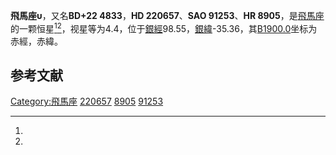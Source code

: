 {{Starbox begin
| name = 飛馬座υ
}}
{{Starbox observe
| epoch = [[J2000.0|J2000.0]]
| constell = [[飛馬座|飛馬座]]<ref name=SIMBAD>{{cite web
 | url=http://simbad.u-strasbg.fr/simbad/sim-id?Ident=HR+8905
 | title =Pulsating variable Star
 | publisher=Centre de Données astronomiques de Strasbourg
 | work=SIMBAD
 | accessdate=2012-07-13}}</ref><ref name=DATA>{{cite web
 | url=http://vizier.u-strasbg.fr/viz-bin/VizieR-5?-out.add=.&-source=5050&-corr=PK=HR&-out.max=9999&HR=8905
 | title =VizieR Detailed Page
 | accessdate=2012-07-13}}</ref>
| 星官 = 
| ra = {{RA|23|25|22.8}}<ref name=SIMBAD /><ref name=DATA />
| dec = {{DEC|+23|24|15}}<ref name=SIMBAD /><ref name=DATA />
| appmag_v = 4.4<ref name=SIMBAD /><ref name=DATA />
}}
{{Starbox character
| class = F8III<ref name=SIMBAD /><ref name=DATA />
| b-v = 0.61<ref name=SIMBAD /><ref name=DATA />
| u-b = 0.14<ref name=SIMBAD /><ref name=DATA />
| r-i = 0.32<ref name=SIMBAD /><ref name=DATA />
| variable = 
}}
{{Starbox astrometry
| radial_v = 0.14
| prop_mo_ra = -11
| parallax = 0.036
| p_error = 
}}
{{Starbox catalog
| names =BD+22 4833，[[SAO星表|SAO]] 91253，[[HD星表|HD]] 220657，[[HR星表|HR]] 8905}}
{{Starbox reference |Simbad=HR+8905}}
{{Starbox end}}

'''飛馬座υ'''，又名'''BD+22 4833'''，'''HD 220657'''、'''SAO 91253'''、'''HR 8905'''，是[[飛馬座|飛馬座]]的一颗恒星<ref name=SIMBAD /><ref name=DATA />，视星等为4.4，位于[[銀道座標系|銀經]]98.55，[[銀道座標系|銀緯]]-35.36，其[[B1900.0|B1900.0]]坐标为赤經{{RA|23|20|23.2}}，赤緯{{DEC|+22|-35.36|13}}。

== 参考文献 ==
{{reflist}}

{{飞马座恒星}}

[[Category:飛馬座|Category:飛馬座]]
[[Category:HD和HDE天體|220657]]
[[Category:HR天體|8905]]
[[Category:SAO天體|91253]]


{{star-stub}}